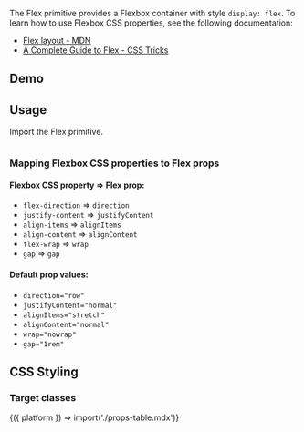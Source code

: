 
The Flex primitive provides a Flexbox container with style `display: flex`. To learn how to use Flexbox CSS properties, see the following documentation:

- [Flex layout - MDN](https://developer.mozilla.org/en-US/docs/Learn/CSS/CSS_layout/Flexbox)
- [A Complete Guide to Flex - CSS Tricks](https://css-tricks.com/snippets/css/a-guide-to-flexbox/)

## Demo

<FlexDemo />

## Usage

Import the Flex primitive.

<Example>
  <View>
    <DefaultFlexExample />
  </View>
  
  <ExampleCode>

```jsx file=./examples/DefaultFlexExample.tsx

```

  </ExampleCode>
</Example>

### Mapping Flexbox CSS properties to Flex props

#### Flexbox CSS property => Flex prop:

- `flex-direction` => `direction`
- `justify-content` => `justifyContent`
- `align-items` => `alignItems`
- `align-content` => `alignContent`
- `flex-wrap` => `wrap`
- `gap` => `gap`

#### Default prop values:

- `direction="row"`
- `justifyContent="normal"`
- `alignItems="stretch"`
- `alignContent="normal"`
- `wrap="nowrap"`
- `gap="1rem"`

## CSS Styling

### Target classes

<ComponentStyleDisplay componentName="Flex" />


<Fragment>
  {({ platform }) => import('./props-table.mdx')}
</Fragment>

